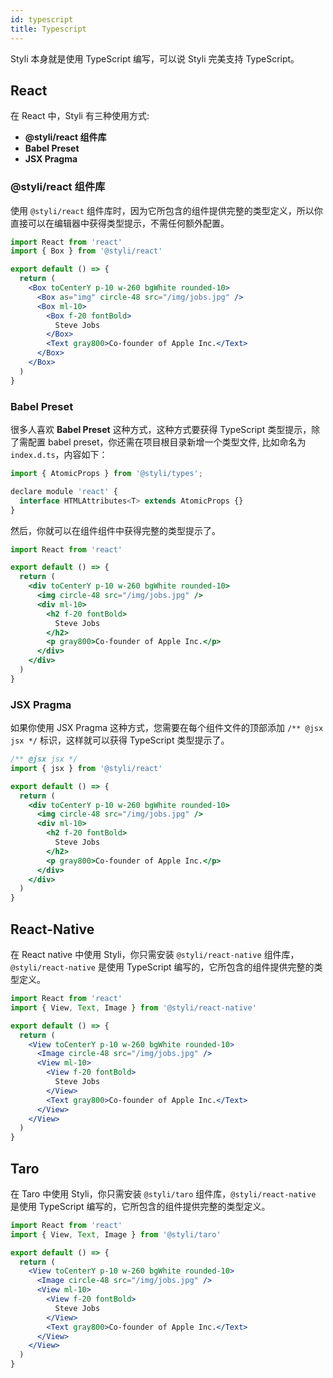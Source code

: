 ```yaml
---
id: typescript
title: Typescript
---
```



Styli 本身就是使用 TypeScript 编写，可以说 Styli 完美支持 TypeScript。

## React

在 React 中，Styli 有三种使用方式:

- **@styli/react 组件库**
- **Babel Preset**
- **JSX Pragma**

### @styli/react 组件库

使用 `@styli/react` 组件库时，因为它所包含的组件提供完整的类型定义，所以你直接可以在编辑器中获得类型提示，不需任何额外配置。

```jsx
import React from 'react'
import { Box } from '@styli/react'

export default () => {
  return (
    <Box toCenterY p-10 w-260 bgWhite rounded-10>
      <Box as="img" circle-48 src="/img/jobs.jpg" />
      <Box ml-10>
        <Box f-20 fontBold>
          Steve Jobs
        </Box>
        <Text gray800>Co-founder of Apple Inc.</Text>
      </Box>
    </Box>
  )
}
```

### Babel Preset

很多人喜欢 **Babel Preset** 这种方式，这种方式要获得 TypeScript 类型提示，除了需配置 babel preset，你还需在项目根目录新增一个类型文件, 比如命名为 `index.d.ts`，内容如下：

```jsx title="index.d.ts"
import { AtomicProps } from '@styli/types';

declare module 'react' {
  interface HTMLAttributes<T> extends AtomicProps {}
}

```

然后，你就可以在组件组件中获得完整的类型提示了。

```jsx title="/src/components/Profile.tsx"
import React from 'react'

export default () => {
  return (
    <div toCenterY p-10 w-260 bgWhite rounded-10>
      <img circle-48 src="/img/jobs.jpg" />
      <div ml-10>
        <h2 f-20 fontBold>
          Steve Jobs
        </h2>
        <p gray800>Co-founder of Apple Inc.</p>
      </div>
    </div>
  )
}
```

### JSX Pragma

如果你使用 JSX Pragma 这种方式，您需要在每个组件文件的顶部添加 `/** @jsx jsx */` 标识，这样就可以获得 TypeScript 类型提示了。

```jsx title="/src/components/Profile.tsx"
/** @jsx jsx */
import { jsx } from '@styli/react'

export default () => {
  return (
    <div toCenterY p-10 w-260 bgWhite rounded-10>
      <img circle-48 src="/img/jobs.jpg" />
      <div ml-10>
        <h2 f-20 fontBold>
          Steve Jobs
        </h2>
        <p gray800>Co-founder of Apple Inc.</p>
      </div>
    </div>
  )
}
```

## React-Native

在 React native 中使用 Styli，你只需安装 `@styli/react-native` 组件库， `@styli/react-native` 是使用 TypeScript 编写的，它所包含的组件提供完整的类型定义。

```jsx title="/src/components/Profile.tsx"
import React from 'react'
import { View, Text, Image } from '@styli/react-native'

export default () => {
  return (
    <View toCenterY p-10 w-260 bgWhite rounded-10>
      <Image circle-48 src="/img/jobs.jpg" />
      <View ml-10>
        <View f-20 fontBold>
          Steve Jobs
        </View>
        <Text gray800>Co-founder of Apple Inc.</Text>
      </View>
    </View>
  )
}
```

## Taro

在 Taro 中使用 Styli，你只需安装 `@styli/taro` 组件库，`@styli/react-native` 是使用 TypeScript 编写的，它所包含的组件提供完整的类型定义。

```jsx title="/src/components/Profile.tsx"
import React from 'react'
import { View, Text, Image } from '@styli/taro'

export default () => {
  return (
    <View toCenterY p-10 w-260 bgWhite rounded-10>
      <Image circle-48 src="/img/jobs.jpg" />
      <View ml-10>
        <View f-20 fontBold>
          Steve Jobs
        </View>
        <Text gray800>Co-founder of Apple Inc.</Text>
      </View>
    </View>
  )
}
```
